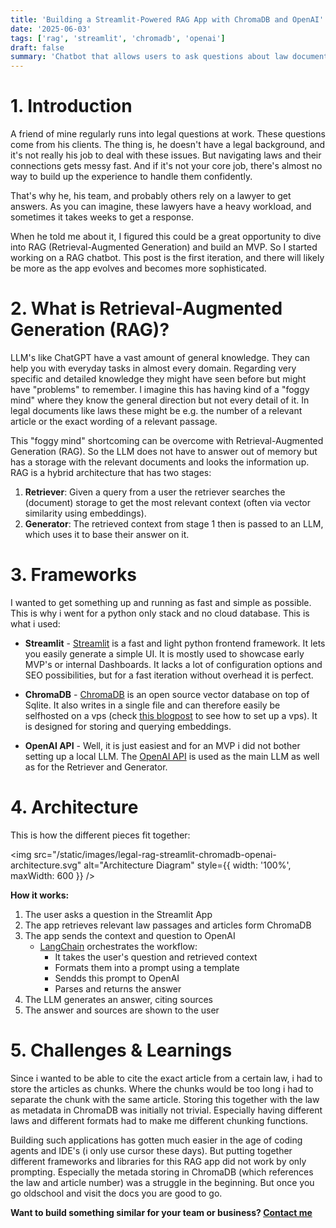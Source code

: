 ```yaml
---
title: 'Building a Streamlit-Powered RAG App with ChromaDB and OpenAI'
date: '2025-06-03'
tags: ['rag', 'streamlit', 'chromadb', 'openai']
draft: false
summary: 'Chatbot that allows users to ask questions about law documents'
---
```


# 1. Introduction

A friend of mine regularly runs into legal questions at work. These questions come from his clients. The thing is, he doesn't have a legal background, and it's not really his job to deal with these issues. But navigating laws and their connections gets messy fast. And if it's not your core job, there's almost no way to build up the experience to handle them confidently.

That's why he, his team, and probably others rely on a lawyer to get answers. As you can imagine, these lawyers have a heavy workload, and sometimes it takes weeks to get a response.

When he told me about it, I figured this could be a great opportunity to dive into RAG (Retrieval-Augmented Generation) and build an MVP. So I started working on a RAG chatbot. This post is the first iteration, and there will likely be more as the app evolves and becomes more sophisticated.

# 2. What is Retrieval-Augmented Generation (RAG)?

LLM's like ChatGPT have a vast amount of general knowledge. They can help you with everyday tasks in almost every domain. Regarding very specific and detailed knowledge they might have seen before but might have "problems" to remember. I imagine this has having kind of a "foggy mind" where they know the general direction but not every detail of it. In legal documents like laws these might be e.g. the number of a relevant article or the exact wording of a relevant passage.

This "foggy mind" shortcoming can be overcome with Retrieval-Augmented Generation (RAG). So the LLM does not have to answer out of memory but has a storage with the relevant documents and looks the information up. RAG is a hybrid architecture that has two stages:

1. **Retriever**: Given a query from a user the retriever searches the (document) storage to get the most relevant context (often via vector similarity using embeddings).
2. **Generator**: The retrieved context from stage 1 then is passed to an LLM, which uses it to base their answer on it.

# 3. Frameworks

I wanted to get something up and running as fast and simple as possible. This is why i went for a python only stack and no cloud database. This is what i used:

- **Streamlit** - [Streamlit](https://streamlit.io/) is a fast and light python frontend framework. It lets you easily generate a simple UI. It is mostly used to showcase early MVP's or internal Dashboards. It lacks a lot of configuration options and SEO possibilities, but for a fast iteration without overhead it is perfect.

- **ChromaDB** - [ChromaDB](https://www.trychroma.com) is an open source vector database on top of Sqlite. It also writes in a single file and can therefore easily be selfhosted on a vps (check [this blogpost](https://www.michaelscheiwiller.com/blog/setting-up-new-server) to see how to set up a vps). It is designed for storing and querying embeddings.

- **OpenAI API** - Well, it is just easiest and for an MVP i did not bother setting up a local LLM. The [OpenAI API](https://platform.openai.com/docs/overview) is used as the main LLM as well as for the Retriever and Generator.

# 4. Architecture

This is how the different pieces fit together:

<img
  src="/static/images/legal-rag-streamlit-chromadb-openai-architecture.svg"
  alt="Architecture Diagram"
  style={{ width: '100%', maxWidth: 600 }}
/>

**How it works:**

1. The user asks a question in the Streamlit App
2. The app retrieves relevant law passages and articles form ChromaDB
3. The app sends the context and question to OpenAI
   - [LangChain](https://www.langchain.com/) orchestrates the workflow:
     - It takes the user's question and retrieved context
     - Formats them into a prompt using a template
     - Sendds this prompt to OpenAI
     - Parses and returns the answer
4. The LLM generates an answer, citing sources
5. The answer and sources are shown to the user

# 5. Challenges & Learnings

Since i wanted to be able to cite the exact article from a certain law, i had to store the articles as chunks. Where the chunks would be too long i had to separate the chunk with the same article. Storing this together with the law as metadata in ChromaDB was initially not trivial. Especially having different laws and different formats had to make me different chunking functions.

Building such applications has gotten much easier in the age of coding agents and IDE's (i only use cursor these days). But putting together different frameworks and libraries for this RAG app did not work by only prompting. Especially the metada storing in ChromaDB (which references the law and article number) was a struggle in the beginning. But once you go oldschool and visit the docs you are good to go.

**Want to build something similar for your team or business? [Contact me](mailto:mi.scheiwiller@protonmail.com)**
